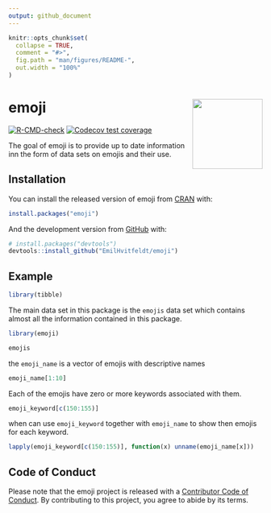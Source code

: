 ```yaml
---
output: github_document
---
```


<!-- README.md is generated from README.Rmd. Please edit that file -->

```r
knitr::opts_chunk$set(
  collapse = TRUE,
  comment = "#>",
  fig.path = "man/figures/README-",
  out.width = "100%"
)
```

# emoji <a href='https://emilhvitfeldt.github.io/emoji'><img src='man/figures/logo.png' align="right" height="139" /></a>

<!-- badges: start -->
[![R-CMD-check](https://github.com/EmilHvitfeldt/emoji/actions/workflows/R-CMD-check.yaml/badge.svg)](https://github.com/EmilHvitfeldt/emoji/actions/workflows/R-CMD-check.yaml)
[![Codecov test coverage](https://codecov.io/gh/EmilHvitfeldt/emoji/branch/main/graph/badge.svg)](https://app.codecov.io/gh/EmilHvitfeldt/emoji?branch=main)
<!-- badges: end -->

The goal of emoji is to provide up to date information inn the form of data sets on emojis and their use.

## Installation

You can install the released version of emoji from [CRAN](https://CRAN.R-project.org) with:

``` r
install.packages("emoji")
```

And the development version from [GitHub](https://github.com/) with:

``` r
# install.packages("devtools")
devtools::install_github("EmilHvitfeldt/emoji")
```

## Example

```r
library(tibble)
```

The main data set in this package is the `emojis` data set which contains almost all the information contained in this package.

```r
library(emoji)

emojis
```

the `emoji_name` is a vector of emojis with descriptive names 

```r
emoji_name[1:10]
```

Each of the emojis have zero or more keywords associated with them.

```r
emoji_keyword[c(150:155)]
```

when can use `emoji_keyword` together with `emoji_name` to show then emojis for each keyword.

```r
lapply(emoji_keyword[c(150:155)], function(x) unname(emoji_name[x]))
```

## Code of Conduct

Please note that the emoji project is released with a [Contributor Code of Conduct](https://contributor-covenant.org/version/2/0/CODE_OF_CONDUCT.html). By contributing to this project, you agree to abide by its terms.
